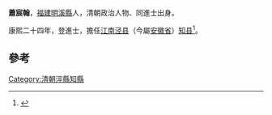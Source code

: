 '''蕭宸翰'''，[[福建|福建]][[明溪縣|明溪縣]]人，清朝政治人物、同進士出身。

康熙二十四年，登進士，擔任[[江南省|江南]][[泾县|泾县]]（今屬[[安徽省|安徽省]]）[[知县|知县]]<ref>{{cite news|title=福建三明市志-第一节　历代进士(已知)名表|author=福建省地方志编纂委员会|url=http://www.fjsq.gov.cn/showtext.asp?ToBook=3147&index=3580|accessdate=2013-08-31|newspaper=福建省地方志编纂委员会|archive-url=https://web.archive.org/web/20131002173013/http://www.fjsq.gov.cn/showtext.asp?ToBook=3147&index=3580|archive-date=2013-10-02|dead-url=yes}}</ref>。

==參考==
{{reflist}}
{{清朝人物小作品}}
{{康熙二十四年乙丑科殿試金榜}}
{{DEFAULTSORT:Xiao蕭}}
[[Category:清朝涇縣知縣|Category:清朝涇縣知縣]]